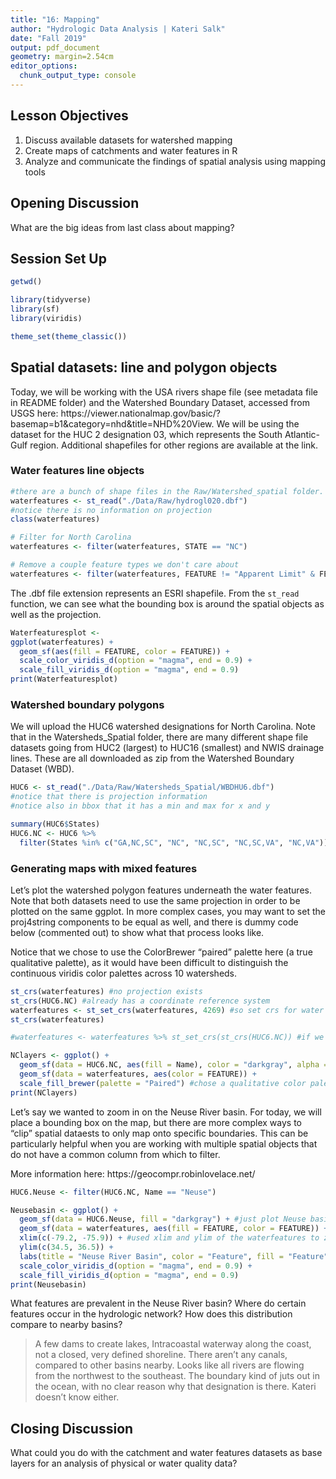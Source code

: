 ```yaml
---
title: "16: Mapping"
author: "Hydrologic Data Analysis | Kateri Salk"
date: "Fall 2019"
output: pdf_document
geometry: margin=2.54cm
editor_options: 
  chunk_output_type: console
---
```


## Lesson Objectives
1. Discuss available datasets for watershed mapping
2. Create maps of catchments and water features in R
3. Analyze and communicate the findings of spatial analysis using mapping tools

## Opening Discussion

What are the big ideas from last class about mapping?

## Session Set Up

```r
getwd()

library(tidyverse)
library(sf)
library(viridis)

theme_set(theme_classic())
```

## Spatial datasets: line and polygon objects

Today, we will be working with the USA rivers shape file (see metadata file in README folder) and the Watershed Boundary Dataset, accessed from USGS here: https://viewer.nationalmap.gov/basic/?basemap=b1&category=nhd&title=NHD%20View. We will be using the dataset for the HUC 2 designation 03, which represents the South Atlantic-Gulf region. Additional shapefiles for other regions are available at the link. 

### Water features line objects
```r

#there are a bunch of shape files in the Raw/Watershed_spatial folder. FYI
waterfeatures <- st_read("./Data/Raw/hydrogl020.dbf")
#notice there is no information on projection
class(waterfeatures)

# Filter for North Carolina
waterfeatures <- filter(waterfeatures, STATE == "NC")

# Remove a couple feature types we don't care about
waterfeatures <- filter(waterfeatures, FEATURE != "Apparent Limit" & FEATURE != "Closure Line")
```

The .dbf file extension represents an ESRI shapefile. From the `st_read` function, we can see what the bounding box is around the spatial objects as well as the projection.

```r
Waterfeaturesplot <- 
ggplot(waterfeatures) +
  geom_sf(aes(fill = FEATURE, color = FEATURE)) +
  scale_color_viridis_d(option = "magma", end = 0.9) +
  scale_fill_viridis_d(option = "magma", end = 0.9)
print(Waterfeaturesplot)

```

### Watershed boundary polygons

We will upload the HUC6 watershed designations for North Carolina. Note that in the Watersheds_Spatial folder, there are many different shape file datasets going from HUC2 (largest) to HUC16 (smallest) and NWIS drainage lines. These are all downloaded as zip from the Watershed Boundary Dataset (WBD).
```r
HUC6 <- st_read("./Data/Raw/Watersheds_Spatial/WBDHU6.dbf")
#notice that there is projection information
#notice also in bbox that it has a min and max for x and y

summary(HUC6$States)
HUC6.NC <- HUC6 %>%
  filter(States %in% c("GA,NC,SC", "NC", "NC,SC", "NC,SC,VA", "NC,VA")) #take states column and include anything in this list


```

### Generating maps with mixed features

Let's plot the watershed polygon features underneath the water features. Note that both datasets need to use the same projection in order to be plotted on the same ggplot. In more complex cases, you may want to set the proj4string components to be equal as well, and there is dummy code below (commented out) to show what that process looks like.

Notice that we chose to use the ColorBrewer "paired" palette here (a true qualitative palette), as it would have been difficult to distinguish the continuous viridis color palettes across 10 watersheds.

```r
st_crs(waterfeatures) #no projection exists
st_crs(HUC6.NC) #already has a coordinate reference system
waterfeatures <- st_set_crs(waterfeatures, 4269) #so set crs for water features so they are the same so we can map them on top of each other.
st_crs(waterfeatures)

#waterfeatures <- waterfeatures %>% st_set_crs(st_crs(HUC6.NC)) #if we wanted the proj4string for both the water features and the HUC6 to be identical, then you would run this line. For now, not necessary.

NClayers <- ggplot() +
  geom_sf(data = HUC6.NC, aes(fill = Name), color = "darkgray", alpha = 0.5) + #set watershed boundaries as dark grey so that it doesn't conflict with the black water features lines
  geom_sf(data = waterfeatures, aes(color = FEATURE)) +
  scale_fill_brewer(palette = "Paired") #chose a qualitative color palette to better differentiate
print(NClayers)

```

Let's say we wanted to zoom in on the Neuse River basin. For today, we will place a bounding box on the map, but there are more complex ways to "clip" spatial dataests to only map onto specific boundaries. This can be particularly helpful when you are working with multiple spatial objects that do not have a common column from which to filter. 

More information here: https://geocompr.robinlovelace.net/

```r
HUC6.Neuse <- filter(HUC6.NC, Name == "Neuse")

Neusebasin <- ggplot() +
  geom_sf(data = HUC6.Neuse, fill = "darkgray") + #just plot Neuse basin
  geom_sf(data = waterfeatures, aes(fill = FEATURE, color = FEATURE)) +
  xlim(c(-79.2, -75.9)) + #used xlim and ylim of the waterfeatures to zoom in
  ylim(c(34.5, 36.5)) +
  labs(title = "Neuse River Basin", color = "Feature", fill = "Feature") +
  scale_color_viridis_d(option = "magma", end = 0.9) +
  scale_fill_viridis_d(option = "magma", end = 0.9)
print(Neusebasin)
```

What features are prevalent in the Neuse River basin? Where do certain features occur in the hydrologic network? How does this distribution compare to nearby basins?

> A few dams to create lakes, Intracoastal waterway along the coast, not a closed, very defined shoreline. There aren't any canals, compared to other basins nearby. Looks like all rivers are flowing from the northwest to the southeast. The boundary kind of juts out in the ocean, with no clear reason why that designation is there. Kateri doesn't know either.

## Closing Discussion

What could you do with the catchment and water features datasets as base layers for an analysis of physical or water quality data?